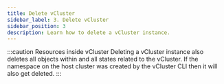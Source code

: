 ```yaml
---
title: Delete vCluster
sidebar_label: 3. Delete vCluster
sidebar_position: 3
description: Learn how to delete a vCluster instance.
---
```



<DeleteFragment/>

:::caution Resources inside vCluster
Deleting a vCluster instance also deletes all objects within and all states related to the vCluster. If the namespace on the host cluster was created by the vCluster CLI then it will also get deleted. 
:::
